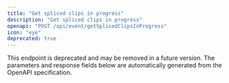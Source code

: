 ```yaml
---
title: "Get spliced clips in progress"
description: "Get spliced clips in progress"
openapi: "POST /api/event/getSplicedClipsInProgress"
icon: "eye"
deprecated: true
---
```


<Warning>
This endpoint is deprecated and may be removed in a future version.
</Warning>

<Note>
The parameters and response fields below are automatically generated from the OpenAPI specification.
</Note>

